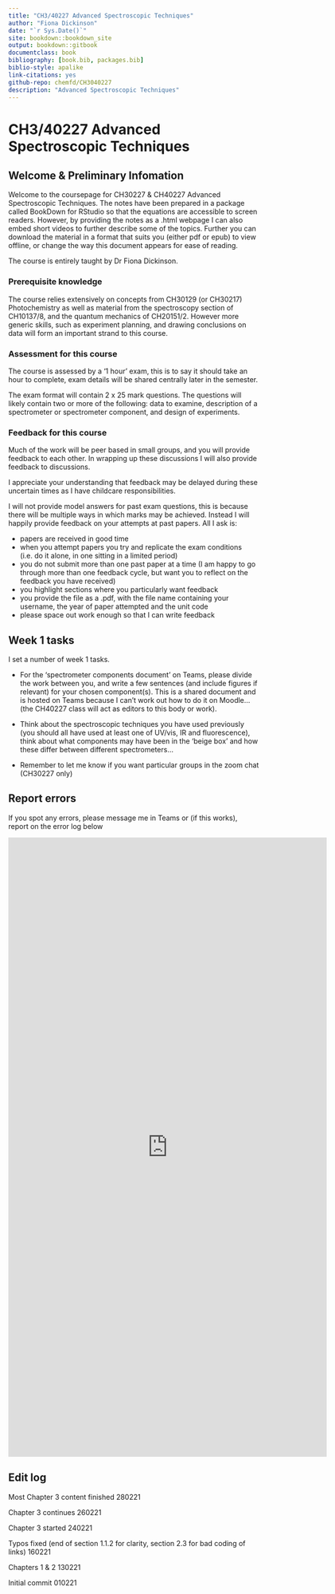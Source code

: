 ```yaml
--- 
title: "CH3/40227 Advanced Spectroscopic Techniques"
author: "Fiona Dickinson"
date: "`r Sys.Date()`"
site: bookdown::bookdown_site
output: bookdown::gitbook
documentclass: book
bibliography: [book.bib, packages.bib]
biblio-style: apalike
link-citations: yes
github-repo: chemfd/CH3040227
description: "Advanced Spectroscopic Techniques"
---
```


# CH3/40227 Advanced Spectroscopic Techniques {-}

## Welcome & Preliminary Infomation {-}

Welcome to the coursepage for CH30227 & CH40227 Advanced Spectroscopic Techniques. The notes have been prepared in a package called BookDown for RStudio so that the equations are accessible to screen readers. However, by providing the notes as a .html webpage I can also embed short videos to further describe some of the topics. Further you can download the material in a format that suits you (either pdf or epub) to view offline, or change the way this document appears for ease of reading.

The course is entirely taught by Dr Fiona Dickinson.



### Prerequisite knowledge {-}

The course relies extensively on concepts from CH30129 (or CH30217) Photochemistry as well as material from the spectroscopy section of CH10137/8, and the quantum mechanics of CH20151/2. However more generic skills, such as experiment planning, and drawing conclusions on data will form an important strand to this course. 

### Assessment for this course {-}

The course is assessed by a '1 hour' exam, this is to say it should take an hour to complete, exam details will be shared centrally later in the semester.

The exam format will contain 2 x 25 mark questions. The questions will likely contain two or more of the following: data to examine, description of a spectrometer or spectrometer component, and design of experiments.

### Feedback for this course {-}

Much of the work will be peer based in small groups, and you will provide feedback to each other. In wrapping up these discussions I will also provide feedback to discussions.

I appreciate your understanding that feedback may be delayed during these uncertain times as I have childcare responsibilities.

I will not provide model answers for past exam questions, this is because there will be multiple ways in which marks may be achieved. Instead I will happily provide feedback on your attempts at past papers. All I ask is:

- papers are received in good time
- when you attempt papers you try and replicate the exam conditions (i.e. do it alone, in one sitting in a limited period)
- you do not submit more than one past paper at a time (I am happy to go through more than one feedback cycle, but want you to reflect on the feedback you have received)
- you highlight sections where you particularly want feedback
- you provide the file as a .pdf, with the file name containing your username, the year of paper attempted and the unit code
- please space out work enough so that I can write feedback

## Week 1 tasks {-}

I set a number of week 1 tasks.

- For the 'spectrometer components document' on Teams, please divide the work between you, and write a few sentences (and include figures if relevant) for your chosen component(s). This is a shared document and is hosted on Teams because I can't work out how to do it on Moodle... (the CH40227 class will act as editors to this body or work).

- Think about the spectroscopic techniques you have used previously (you should all have used at least one of UV/vis, IR and fluorescence), think about what components may have been in the 'beige box' and how these differ between different spectrometers...

- Remember to let me know if you want particular groups in the zoom chat (CH30227 only)


## Report errors {-}

If you spot any errors, please message me in Teams or (if this works), report on the error log below

<iframe src="https://docs.google.com/forms/d/e/1FAIpQLSc83b-C0FsgDr5eQxvT-2NWwEtvOEwYU1WbLE4j53wWfUDIXQ/viewform?embedded=true" width="640" height="1242" frameborder="0" marginheight="0" marginwidth="0">Loading…</iframe>




## Edit log {-}

Most Chapter 3 content finished 280221

Chapter 3 continues 260221

Chapter 3 started 240221

Typos fixed (end of section 1.1.2 for clarity, section 2.3 for bad coding of links) 160221

Chapters 1 & 2 130221

Initial commit 010221
